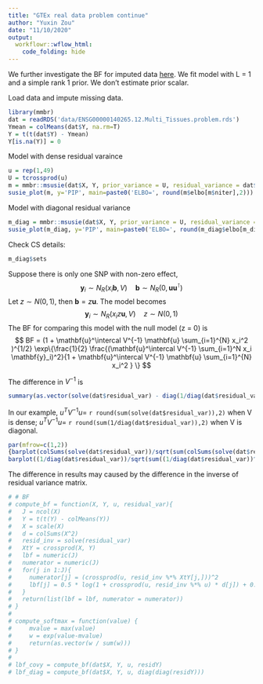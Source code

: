 ```yaml
---
title: "GTEx real data problem continue"
author: "Yuxin Zou"
date: "11/10/2020"
output:
  workflowr::wflow_html:
    code_folding: hide
---
```


We further investigate the BF for imputed data [here](GTExprofileProblem.html). We fit model with L = 1 and a simple rank 1 prior. We don't estimate prior scalar.

Load data and impute missing data.
```r
library(mmbr)
dat = readRDS('data/ENSG00000140265.12.Multi_Tissues.problem.rds')
Ymean = colMeans(dat$Y, na.rm=T)
Y = t(t(dat$Y) - Ymean)
Y[is.na(Y)] = 0
```

Model with dense residual varaince
```r
u = rep(1,49)
U = tcrossprod(u)
m = mmbr::msusie(dat$X, Y, prior_variance = U, residual_variance = dat$residual_var, L = 1, compute_objective = T, estimate_prior_variance = FALSE)
susie_plot(m, y='PIP', main=paste0('ELBO=', round(m$elbo[m$niter],2)))
```

Model with diagonal residual variance
```r
m_diag = mmbr::msusie(dat$X, Y, prior_variance = U, residual_variance = diag(diag(dat$residual_var)), L = 1, compute_objective = T, estimate_prior_variance = FALSE)
susie_plot(m_diag, y='PIP', main=paste0('ELBO=', round(m_diag$elbo[m_diag$niter],2)))
```

Check CS details:
```r
m_diag$sets
```

Suppose there is only one SNP with non-zero effect,
$$
\mathbf{y}_i \sim N_R( x_i \mathbf{b}, V) \quad \mathbf{b} \sim N_R(0, \mathbf{u}\mathbf{u}^\intercal)
$$
Let $z \sim N(0, 1)$, then $\mathbf{b} = z \mathbf{u}$. The model becomes
$$
\mathbf{y}_i \sim N_R( x_i z \mathbf{u}, V) \quad z \sim N(0,1)
$$
The BF for comparing this model with the null model (z = 0) is
$$
BF = (1 + \mathbf{u}^\intercal V^{-1} \mathbf{u} \sum_{i=1}^{N} x_i^2 )^{1/2} \exp\{\frac{1}{2} \frac{(\mathbf{u}^\intercal V^{-1} \sum_{i=1}^N x_i \mathbf{y}_i)^2}{1 + \mathbf{u}^\intercal V^{-1} \mathbf{u} \sum_{i=1}^{N} x_i^2 } \}
$$

The difference in $V^{-1}$ is
```r
summary(as.vector(solve(dat$residual_var) - diag(1/diag(dat$residual_var))))
```

In our example, $u^T V^{-1} u =$ `r round(sum(solve(dat$residual_var)),2)` when V is dense;  $u^T V^{-1} u =$ `r round(sum(1/diag(dat$residual_var)),2)` when V is diagonal. 

```r
par(mfrow=c(1,2))
{barplot(colSums(solve(dat$residual_var))/sqrt(sum(colSums(solve(dat$residual_var))^2)), main = 'normalized u^T Vinv, V dense')
barplot((1/diag(dat$residual_var))/sqrt(sum((1/diag(dat$residual_var))^2)), main = 'normalized u^T Vinv, V diagonal')}
```

The difference in results may caused by the difference in the inverse of residual variance matrix.

```r
# # BF
# compute_bf = function(X, Y, u, residual_var){
#   J = ncol(X)
#   Y = t(t(Y) - colMeans(Y))
#   X = scale(X)
#   d = colSums(X^2)
#   resid_inv = solve(residual_var)
#   XtY = crossprod(X, Y)
#   lbf = numeric(J)
#   numerator = numeric(J)
#   for(j in 1:J){
#     numerator[j] = (crossprod(u, resid_inv %*% XtY[j,]))^2
#     lbf[j] = 0.5 * log(1 + crossprod(u, resid_inv %*% u) * d[j]) + 0.5 * ((crossprod(u, resid_inv %*% XtY[j,]))^2) / (1 + crossprod(u, resid_inv %*% u) * d[j] )
#   }
#   return(list(lbf = lbf, numerator = numerator))
# }
# 
# compute_softmax = function(value) {
#     mvalue = max(value)
#     w = exp(value-mvalue)
#     return(as.vector(w / sum(w)))
# }
# 
# lbf_covy = compute_bf(dat$X, Y, u, residY)
# lbf_diag = compute_bf(dat$X, Y, u, diag(diag(residY)))
```

